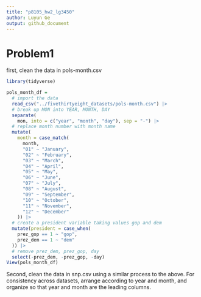 ```yaml
---
title: "p8105_hw2_lg3450"
author: Luyun Ge
output: github_document
---
```


# Problem1
first, clean the data in pols-month.csv
```r
library(tidyverse)
```
```r
pols_month_df = 
  # import the data
  read_csv("../fivethirtyeight_datasets/pols-month.csv") |>
  # break up MON into YEAR, MONTH, DAY
  separate(
    mon, into = c("year", "month", "day"), sep = "-") |>
  # replace month number with month name
  mutate(
    month = case_match(
      month, 
      "01" ~ "January",
      "02" ~ "February",
      "03" ~ "March",
      "04" ~ "April",
      "05" ~ "May",
      "06" ~ "June",
      "07" ~ "July",
      "08" ~ "August",
      "09" ~ "September",
      "10" ~ "October",
      "11" ~ "November", 
      "12" ~ "December"
    )) |>
  # create a president variable taking values gop and dem
  mutate(president = case_when(
    prez_gop == 1 ~ "gop",
    prez_dem == 1 ~ "dem"
  )) |>
  # remove prez_dem, prez_gop, day
  select(-prez_dem, -prez_gop, -day)
View(pols_month_df)
```


Second, clean the data in snp.csv using a similar process to the above. For consistency across datasets, arrange according to year and month, and organize so that year and month are the leading columns.

